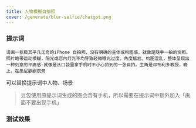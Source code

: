 ```yaml
---
title: 人物模糊自拍照
cover: /generate/blur-selfie/chatgpt.png
---
```


### 提示词

```text
请画一张极其平凡无奇的iPhone 自拍照，没有明确的主体或构图感，就像是随手一拍的快照。照片略带运动模糊，阳光或店内灯光不均导致轻微曝光过度。角度尴尬、构图混乱，整体呈现出一种刻意的平庸感-就像是从口袋里拿手机时不小心拍到的一张自拍。主角是邓布利多教授，晚上，在悉尼歌剧院旁
```

可以替换提示词中人物、场景

> 豆包使用原提示词生成的图会含有手机，所以需要在提示词中额外加入「画面不要出现手机」

### 测试效果

<ImagePreview>
  <ImageCase imageUrl="/generate/blur-selfie/chatgpt.png" modelName="ChatGPT" />
  <ImageCase imageUrl="/generate/blur-selfie/doubao.png" modelName="豆包" />
  <ImageCase imageUrl="/generate/blur-selfie/jimeng.jpeg" modelName="即梦" />
</ImagePreview>